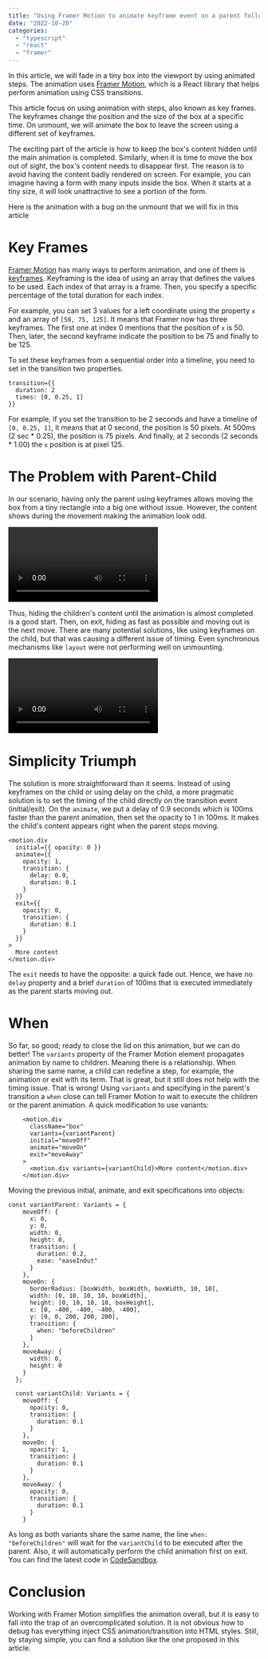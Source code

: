 ---
title: "Using Framer Motion to animate keyframe event on a parent following up by a children transition"
date: "2022-10-20"
categories:
  - "typescript"
  - "react"
  - "framer"
---

In this article, we will fade in a tiny box into the viewport by using animated steps. The animation uses [Framer Motion](https://www.framer.com/motion/), which is a React library that helps perform animation using CSS transitions. 

This article focus on using animation with steps, also known as key frames. The keyframes change the position and the size of the box at a specific time. On unmount, we will animate the box to leave the screen using a different set of keyframes. 

The exciting part of the article is how to keep the box's content hidden until the main animation is completed. Similarly, when it is time to move the box out of sight, the box's content needs to disappear first. The reason is to avoid having the content badly rendered on screen. For example, you can imagine having a form with many inputs inside the box. When it starts at a tiny size, it will look unattractive to see a portion of the form.

Here is the animation with a bug on the unmount that we will fix in this article


# Key Frames
 [Framer Motion](https://www.framer.com/motion/) has many ways to perform animation, and one of them is [keyframes](https://www.framer.com/docs/animation/##keyframes). Keyframing is the idea of using an array that defines the values to be used. Each index of that array is a frame. Then, you specify a specific percentage of the total duration for each index.

 For example, you can set 3 values for a left coordinate using the property `x` and an array of `[50, 75, 125]`. It means that Framer now has three keyframes. The first one at index 0 mentions that the position of `x` is 50. Then, later, the second keyframe indicate the position to be 75 and finally to be 125.

To set these keyframes from a sequential order into a timeline, you need to set in the transition two properties.

```tsx
transition={{
  duration: 2
  times: [0, 0.25, 1]
}}
```
For example, if you set the transition to be 2 seconds and have a timeline of `[0, 0.25, 1]`, it means that at 0 second, the position is 50 pixels. At 500ms (2 sec * 0.25), the position is 75 pixels. And finally, at 2 seconds (2 seconds * 1.00) the `x` position is at pixel 125.

<CodeSandbox codeSandboxId="framer-motion-keyframe-nxfdx3?fontsize=14" />

# The Problem with Parent-Child

In our scenario, having only the parent using keyframes allows moving the box from a tiny rectangle into a big one without issue. However, the content shows during the movement making the animation look odd.

![](./videos/FramerMotionAnimationKeyFrameBad2.mp4)

Thus, hiding the children's content until the animation is almost completed is a good start. Then, on exit, hiding as fast as possible and moving out is the next move. There are many potential solutions, like using keyframes on the child, but that was causing a different issue of timing. Even synchronous mechanisms like `layout` were not performing well on unmounting.

![](./videos/FramerMotionAnimationKeyFrameBad.mp4)

# Simplicity Triumph

The solution is more straightforward than it seems. Instead of using keyframes on the child or using delay on the child, a more pragmatic solution is to set the timing of the child directly on the transition event (initial/exit). On the `animate`, we put a delay of 0.9 seconds which is 100ms faster than the parent animation, then set the opacity to 1 in 100ms. It makes the child's content appears right when the parent stops moving.

```tsx
<motion.div
  initial={{ opacity: 0 }}
  animate={{
    opacity: 1,
    transition: {
      delay: 0.9,
      duration: 0.1
    }
  }}
  exit={{
    opacity: 0,
    transition: {
      duration: 0.1
    }
  }}
>
  More content
</motion.div>
```
The `exit` needs to have the opposite: a quick fade out. Hence, we have no `delay` property and a brief `duration` of 100ms that is executed immediately as the parent starts moving out.

<CodeSandbox codeSandboxId="framer-motion-keyframe-part-2-e7ob6w" />

# When

So far, so good; ready to close the lid on this animation, but we can do better! The `variants` property of the Framer Motion element propagates animation by name to children. Meaning there is a relationship. When sharing the same name, a child can redefine a step, for example, the animation or exit with its term. That is great, but it still does not help with the timing issue. That is wrong! Using `variants` and specifying in the parent's transition a `when` close can tell Framer Motion to wait to execute the children or the parent animation. A quick modification to use variants:

```tsx {3, 8}
    <motion.div
      className="box"
      variants={variantParent}
      initial="moveOff"
      animate="moveOn"
      exit="moveAway"
    >
      <motion.div variants={variantChild}>More content</motion.div>
    </motion.div>
```

Moving the previous initial, animate, and exit specifications into objects:

```tsx {19}
const variantParent: Variants = {
    moveOff: {
      x: 0,
      y: 0,
      width: 0,
      height: 0,
      transition: {
        duration: 0.2,
        ease: "easeInOut"
      }
    },
    moveOn: {
      borderRadius: [boxWidth, boxWidth, boxWidth, 10, 10],
      width: [0, 10, 10, 10, boxWidth],
      height: [0, 10, 10, 10, boxHeight],
      x: [0, -400, -400, -400, -400],
      y: [0, 0, 200, 200, 200],
      transition: {
        when: "beforeChildren"
      }
    },
    moveAway: {
      width: 0,
      height: 0
    }
  };

  const variantChild: Variants = {
    moveOff: {
      opacity: 0,
      transition: {
        duration: 0.1
      }
    },
    moveOn: {
      opacity: 1,
      transition: {
        duration: 0.1
      }
    },
    moveAway: {
      opacity: 0,
      transition: {
        duration: 0.1
      }
    }
```

As long as both variants share the same name, the line `when: "beforeChildren"` will wait for the `variantChild` to be executed after the parent. Also, it will automatically perform the child animation first on exit. You can find the latest code in [CodeSandbox](https://codesandbox.io/s/framer-motion-keyframe-part-3-e7ob6w?file=/src/Box1.tsx:233-1078).

# Conclusion

Working with Framer Motion simplifies the animation overall, but it is easy to fall into the trap of an overcomplicated solution. It is not obvious how to debug has everything inject CSS animation/transition into HTML styles. Still, by staying simple, you can find a solution like the one proposed in this article.

